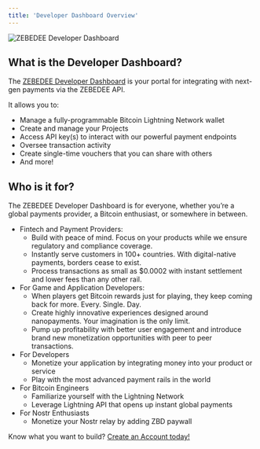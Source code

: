 ```yaml
---
title: 'Developer Dashboard Overview'
---
```


<Frame type="glass" caption="ZEBEDEE Developer Dashboard">
  <img src="https://docs.zebedee.io/img/v2/devdash/devdash1.png" alt="ZEBEDEE Developer Dashboard" />
</Frame>
<br />

## What is the Developer Dashboard?[​](#what-is-the-developer-dashboard "Direct link to heading")

The [ZEBEDEE Developer Dashboard](https://dashboard.zebedee.io) is your portal for integrating with next-gen payments via the ZEBEDEE API.

It allows you to:

*   Manage a fully-programmable Bitcoin Lightning Network wallet
*   Create and manage your Projects
*   Access API key(s) to interact with our powerful payment endpoints
*   Oversee transaction activity
*   Create single-time vouchers that you can share with others
*   And more!

## Who is it for?[​](#who-is-it-for "Direct link to heading")

The ZEBEDEE Developer Dashboard is for everyone, whether you’re a global payments provider, a Bitcoin enthusiast, or somewhere in between.

*   Fintech and Payment Providers:
    *   Build with peace of mind. Focus on your products while we ensure regulatory and compliance coverage.
    *   Instantly serve customers in 100+ countries. With digital-native payments, borders cease to exist.
    *   Process transactions as small as $0.0002 with instant settlement and lower fees than any other rail.
*   For Game and Application Developers:
    *   When players get Bitcoin rewards just for playing, they keep coming back for more. Every. Single. Day.
    *   Create highly innovative experiences designed around nanopayments. Your imagination is the only limit.
    *   Pump up profitability with better user engagement and introduce brand new monetization opportunities with peer to peer transactions.
*   For Developers
    *   Monetize your application by integrating money into your product or service
    *   Play with the most advanced payment rails in the world
*   For Bitcoin Engineers
    *   Familiarize yourself with the Lightning Network
    *   Leverage Lightning API that opens up instant global payments
*   For Nostr Enthusiasts
    *   Monetize your Nostr relay by adding ZBD paywall

Know what you want to build? [Create an Account today!](https://dashboard.zebedee.io/signup)